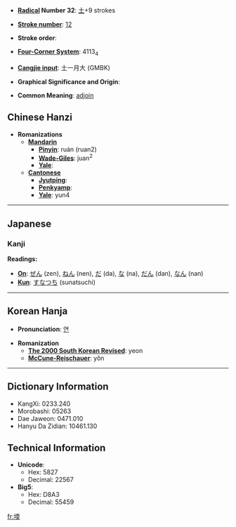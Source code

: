 * '''[[Wiktionary:Chinese radical index| Radical]] Number 32''': [[Wiktionary:Chinese radical index 土|土]]+9 strokes

* '''[[Wiktionary:Chinese total strokes index|Stroke number]]''': [[Wiktionary:Chinese total strokes index 12|12]]

* '''Stroke order''': 

* '''[[Wiktionary:Chinese four corner index|Four-Corner System]]''': 4113<sub>4</sub>

* '''[[Wiktionary:Chinese Cangjie index|Cangjie input]]''': 土一月大 (GMBK)

* '''Graphical Significance and Origin''': 

* '''Common Meaning''': [[adjoin]]

== Chinese Hanzi ==

* '''Romanizations'''
** '''[[Mandarin]]'''
*** '''[[Pinyin]]''': ruán (ruan2)
*** '''[[Wade-Giles]]''': juan<sup>2</sup>
*** '''[[Yale]]''': 
** '''[[Cantonese]]'''
*** '''[[Jyutping]]''':
*** '''[[Penkyamp]]''': 
*** '''[[Yale]]''': yun4

----

==Japanese==
===Kanji===
'''Readings:'''
*'''[[On]]''': [[ぜん]] (zen), [[ねん]] (nen), [[だ]] (da), [[な]] (na), [[だん]] (dan), [[なん]] (nan)
*'''[[Kun]]''': [[すなつち]] (sunatsuchi)

----
== Korean Hanja ==

* '''Pronunciation''': [[연]]

* '''Romanization'''
** '''[[The 2000 South Korean Revised Romanization|The 2000 South Korean Revised]]''': yeon
** '''[[McCune-Reischauer]]''': yŏn
----

== Dictionary Information ==

* KangXi: 0233.240
* Morobashi: 05263
* Dae Jaweon: 0471.010
* Hanyu Da Zidian: 10461.130

== Technical Information ==

* '''Unicode''':
** Hex: 5827
** Decimal: 22567
* '''Big5''':
** Hex: D8A3
** Decimal: 55459

[[fr:堧]]